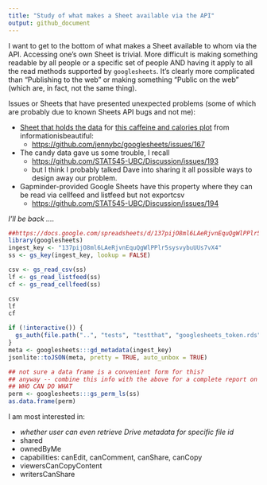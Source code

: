 ```yaml
---
title: "Study of what makes a Sheet available via the API"
output: github_document
---
```


I want to get to the bottom of what makes a Sheet available to whom via the API. Accessing one's own Sheet is trivial. More difficult is making something readable by all people or a specific set of people AND having it apply to all the read methods supported by `googlesheets`. It's clearly more complicated than "Publishing to the web" or making something "Public on the web" (which are, in fact, not the same thing).

Issues or Sheets that have presented unexpected problems (some of which are probably due to known Sheets API bugs and not me):

  * [Sheet that holds the data](https://docs.google.com/spreadsheets/d/1KYMUjrCulPtpUHwep9bVvsBvmVsDEbucdyRZ5uHCDxw/edit#gid=0) for [this caffeine and calories plot](http://www.informationisbeautiful.net/visualizations/caffeine-and-calories/) from informationisbeautiful:
    - <https://github.com/jennybc/googlesheets/issues/167>
  * The candy data gave us some trouble, I recall
    - <https://github.com/STAT545-UBC/Discussion/issues/193>
    - but I think I probably talked Dave into sharing it all possible ways to design away our problem.
  * Gapminder-provided Google Sheets have this property where they can be read via cellfeed and listfeed but not exportcsv
    - <https://github.com/STAT545-UBC/Discussion/issues/194>
    
*I'll be back ....*

```r
##https://docs.google.com/spreadsheets/d/137pijO8ml6LAeRjvnEquQgWlPPlr5sysvybuUUs7vX4/pubhtml
library(googlesheets)
ingest_key <- "137pijO8ml6LAeRjvnEquQgWlPPlr5sysvybuUUs7vX4"
ss <- gs_key(ingest_key, lookup = FALSE)

csv <- gs_read_csv(ss)
lf <- gs_read_listfeed(ss)
cf <- gs_read_cellfeed(ss)

csv
lf
cf

if (!interactive()) {
  gs_auth(file.path("..", "tests", "testthat", "googlesheets_token.rds"))
}
meta <- googlesheets:::gd_metadata(ingest_key)
jsonlite::toJSON(meta, pretty = TRUE, auto_unbox = TRUE)

## not sure a data frame is a convenient form for this?
## anyway -- combine this info with the above for a complete report on
## WHO CAN DO WHAT
perm <- googlesheets:::gs_perm_ls(ss)
as.data.frame(perm)
```

I am most interested in:

  * *whether user can even retrieve Drive metadata for specific file id*
  * shared
  * ownedByMe
  * capabilities: canEdit, canComment, canShare, canCopy
  * viewersCanCopyContent
  * writersCanShare
